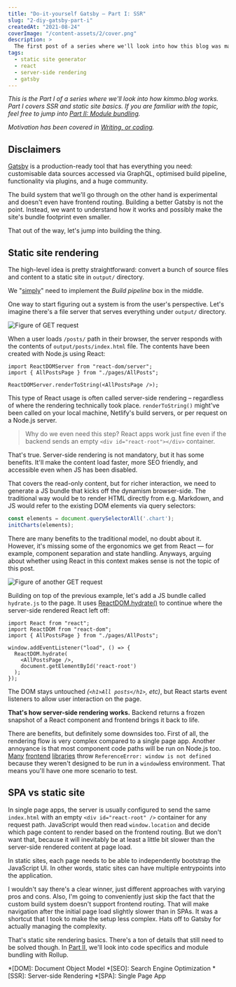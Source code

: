 ```yaml
---
title: "Do-it-yourself Gatsby – Part I: SSR"
slug: "2-diy-gatsby-part-i"
createdAt: "2021-08-24"
coverImage: "/content-assets/2/cover.png"
description: >
  The first post of a series where we'll look into how this blog was made. Part I covers how static site rendering works in general.
tags:
  - static site generator
  - react
  - server-side rendering
  - gatsby
---
```


*This is the Part&nbsp;I of a series where we'll look into how kimmo.blog works. Part&nbsp;I covers SSR and static site basics. If you are familiar with the topic, feel free to jump into [Part II: Module bundling](../3-diy-gatsby-part-ii/).*

*Motivation has been covered in [Writing, or coding](../1-writing-or-coding/).*


## Disclaimers

[Gatsby](https://www.gatsbyjs.com/) is a production-ready tool that has everything you need: customisable data sources accessed via GraphQL, optimised build pipeline, functionality via plugins, and a huge community.

The build system that we'll go through on the other hand is experimental and doesn't even have frontend routing. Building a better Gatsby is not the point. Instead, we want to understand how it works and possibly make the site's bundle footprint even smaller.

That out of the way, let's jump into building the thing.

## Static site rendering

The high-level idea is pretty straightforward: convert a bunch of source files and content to a static site in `output/` directory.

<Presentic alt="Build pipeline overview presentation" duration={1200} src="/content-assets/2/build-pipeline-overview.svg" />

We "[simply](https://www.knowledgeowl.com/home/dont-say-simply-jim-fisher)" need to implement the _Build pipeline_ box in the middle.

One way to start figuring out a system is from the user's perspective. Let's imagine there's a file server that serves everything under `output/` directory.

<Image maxWidth={550} alt="Figure of GET request" src="/content-assets/2/get-request.svg" />

When a user loads `/posts/` path in their browser, the server responds with the contents of `output/posts/index.html` file. The contents have been created with Node.js using React:

```tsx
import ReactDOMServer from "react-dom/server";
import { AllPostsPage } from "./pages/AllPosts";

ReactDOMServer.renderToString(<AllPostsPage />);
```

This type of React usage is often called server-side rendering – regardless of where the rendering technically took place. `renderToString()` might've been called on your local machine, Netlify's build servers, or per request on a Node.js server.

> Why do we even need this step? React apps work just fine even if the backend sends an empty `<div id="react-root"></div>` container.

That's true. Server-side rendering is not mandatory, but it has some benefits. It'll make the content load faster, more SEO friendly, and accessible even when JS has been disabled.

That covers the read-only content, but for richer interaction, we need to generate a JS bundle that kicks off the dynamism browser-side. The traditional way would be to render HTML directly from e.g. Markdown, and JS would refer to the existing DOM elements via query selectors:

```javascript
const elements = document.querySelectorAll('.chart');
initCharts(elements);
```

There are many benefits to the traditional model, no doubt about it. However, it's missing some of the ergonomics we get from React — for example, component separation and state handling. Anyways, arguing about whether using React in this context makes sense is not the topic of this post.

<Image maxWidth={550} alt="Figure of another GET request" src="/content-assets/2/get-request-hydrate.svg" />

Building on top of the previous example, let's add a JS bundle called `hydrate.js` to the page. It uses [ReactDOM.hydrate()](https://reactjs.org/docs/react-dom.html#hydrate) to continue where the server-side rendered React left off:

```tsx
import React from "react";
import ReactDOM from "react-dom";
import { AllPostsPage } from "./pages/AllPosts";

window.addEventListener("load", () => {
  ReactDOM.hydrate(
    <AllPostsPage />,
    document.getElementById('react-root')
  );
});
```

The DOM stays untouched *(`<h1>All posts</h1>`, etc)*, but React starts event listeners to allow user interaction on the page.

**That's how server-side rendering works.** Backend returns a frozen snapshot of a React component and frontend brings it back to life.

There are benefits, but definitely some downsides too. First of all, the rendering flow is very complex compared to a single page app. Another annoyance is that most component code paths will be run on Node.js too. [Many](https://github.com/Splidejs/splide/issues/278) [frontend](https://github.com/JedWatson/react-select/issues/608) [libraries](https://github.com/codex-team/editor.js/issues/1036) throw `ReferenceError: window is not defined` because they weren't designed to be run in a `window`less environment. That means you'll have one more scenario to test.

## SPA vs static site

In single page apps, the server is usually configured to send the same `index.html` with an empty `<div id="react-root" />` container for any request path. JavaScript would then read `window.location` and decide which page content to render based on the frontend routing. But we don't want that, because it will inevitably be at least a little bit slower than the server-side rendered content at page load.

In static sites, each page needs to be able to independently bootstrap the JavaScript UI. In other words, static sites can have multiple entrypoints into the application.

I wouldn't say there's a clear winner, just different approaches with varying pros and cons. Also, I'm going to conveniently just skip the fact that the custom build system doesn't support frontend routing. That will make navigation after the initial page load slightly slower than in SPAs. It was a shortcut that I took to make the setup less complex. Hats off to Gatsby for actually managing the complexity.

That's static site rendering basics. There's a ton of details that still need to be solved though. In [Part&nbsp;II](../3-diy-gatsby-part-ii/), we'll look into code specifics and module bundling with Rollup.

*[DOM]: Document Object Model
*[SEO]: Search Engine Optimization
*[SSR]: Server-side Rendering
*[SPA]: Single Page App
